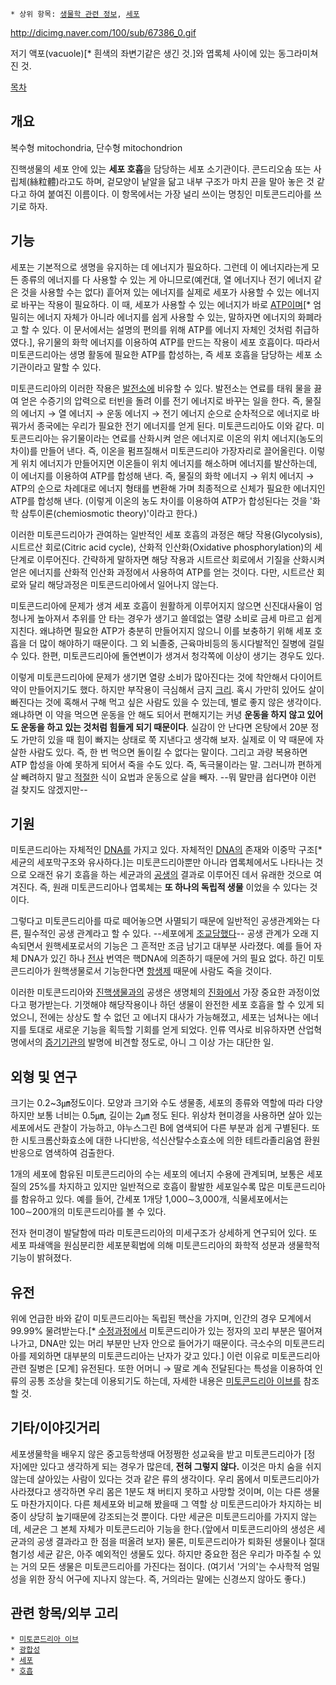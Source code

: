  * 상위 항목: [[생물학 관련 정보]], [[세포]]

http://dicimg.naver.com/100/sub/67386_0.gif

저기 액포(vacuole)[* 흰색의 좌변기같은 생긴 것.]와 엽록체 사이에 있는 동그라미쳐진 것.

[[목차]]

== 개요 ==
복수형 mitochondria, 단수형 mitochondrion

진핵생물의 세포 안에 있는 '''세포 호흡'''을 담당하는 세포 소기관이다. 콘드리오솜 또는 사립체(絲粒體)라고도 하며, 겉모양이 낱알을 닮고 내부 구조가 마치 끈을 말아 놓은 것 같다고 하여 붙여진 이름이다. 이 항목에서는 가장 널리 쓰이는 명칭인 미토콘드리아를 쓰기로 하자.

== 기능 ==
세포는 기본적으로 생명을 유지하는 데 에너지가 필요하다. 그런데 이 에너지라는게 모든 종류의 에너지를 다 사용할 수 있는 게 아니므로(예컨대, 열 에너지나 전기 에너지 같은 것을 사용할 수는 없다) 흩어져 있는 에너지를 실제로 세포가 사용할 수 있는 에너지로 바꾸는 작용이 필요하다. 이 때, 세포가 사용할 수 있는 에너지가 바로 [[ATP]]이며[* 엄밀히는 에너지 자체가 아니라 에너지를 쉽게 사용할 수 있는, 말하자면 에너지의 화폐라고 할 수 있다. 이 문서에서는 설명의 편의를 위해 ATP를 에너지 자체인 것처럼 취급하였다.], 유기물의 화학 에너지를 이용하여 ATP를 만드는 작용이 세포 호흡이다. 따라서 미토콘드리아는 생명 활동에 필요한 ATP를 합성하는, 즉 세포 호흡을 담당하는 세포 소기관이라고 말할 수 있다.

미토콘드리아의 이러한 작용은 [[발전소]]에 비유할 수 있다. 발전소는 연료를 태워 물을 끓여 얻은 수증기의 압력으로 터빈을 돌려 이를 전기 에너지로 바꾸는 일을 한다. 즉, 물질의 에너지 → 열 에너지 → 운동 에너지 → 전기 에너지 순으로 순차적으로 에너지로 바꿔가서 종국에는 우리가 필요한 전기 에너지를 얻게 된다. 미토콘드리아도 이와 같다. 미토콘드리아는 유기물이라는 연료를 산화시켜 얻은 에너지로 이온의 위치 에너지(농도의 차이)를 만들어 낸다. 즉, 이온을 펌프질해서 미토콘드리아 가장자리로 끌어올린다. 이렇게 위치 에너지가 만들어지면 이온들이 위치 에너지를 해소하며 에너지를 발산하는데, 이 에너지를 이용하여 ATP를 합성해 낸다. 즉, 물질의 화학 에너지 → 위치 에너지 → ATP의 순으로 차례대로 에너지 형태를 변환해 가며 최종적으로 신체가 필요한 에너지인 ATP를 합성해 낸다. (이렇게 이온의 농도 차이를 이용하여 ATP가 합성된다는 것을 '화학 삼투이론(chemiosmotic theory)'이라고 한다.)

이러한 미토콘드리아가 관여하는 일반적인 세포 호흡의 과정은 해당 작용(Glycolysis), 시트르산 회로(Citric acid cycle), 산화적 인산화(Oxidative phosphorylation)의 세 단계로 이루어진다. 간략하게 말하자면 해당 작용과 시트르산 회로에서 기질을 산화시켜 얻은 에너지를 산화적 인산화 과정에서 사용하여 ATP를 얻는 것이다. 다만, 시트르산 회로와 달리 해당과정은 미토콘드리아에서 일어나지 않는다.

미토콘드리아에 문제가 생겨 세포 호흡이 원활하게 이루어지지 않으면 신진대사율이 엄청나게 높아져서 추위를 안 타는 경우가 생기고 쓸데없는 열량 소비로 금세 마르고 쉽게 지친다. 왜냐하면 필요한 ATP가 충분히 만들어지지 않으니 이를 보충하기 위해 세포 호흡을 더 많이 해야하기 때문이다. 그 외 뇌졸중, 근육마비등의 동시다발적인 질병에 걸릴수 있다. 한편, 미토콘드리아에 돌연변이가 생겨서 청각쪽에 이상이 생기는 경우도 있다.

이렇게 미토콘드리아에 문제가 생기면 열량 소비가 많아진다는 것에 착안해서 다이어트 약이 만들어지기도 했다. 하지만 부작용이 극심해서 금지 [[크리]]. 혹시 가만히 있어도 살이 빠진다는 것에 혹해서 구해 먹고 싶은 사람도 있을 수 있는데, 별로 좋지 않은 생각이다. 왜냐하면 이 약을 먹으면 운동을 안 해도 되어서 편해지기는 커녕 '''운동을 하지 않고 있어도 운동을 하고 있는 것처럼 힘들게 되기 때문이다'''. 실감이 안 난다면 온탕에서 20분 정도 가만히 있을 때 힘이 빠지는 상태로 쭉 지낸다고 생각해 보자. 실제로 이 약 때문에 자살한 사람도 있다. 즉, 한 번 먹으면 돌이킬 수 없다는 말이다. 그리고 과량 복용하면 ATP 합성을 아예 못하게 되어서 죽을 수도 있다. 즉, 독극물이라는 말. 그러니까 편하게 살 빼려하지 말고 [[적절]]한 식이 요법과 운동으로 살을 빼자. --뭐 말만큼 쉽다면야 이런 걸 찾지도 않겠지만--

== 기원 ==
미토콘드리아는 자체적인 [[DNA]]를 가지고 있다. 자체적인 [[DNA]]의 존재와 이중막 구조[* 세균의 세포막구조와 유사하다.]는 미토콘드리아뿐만 아니라 엽록체에서도 나타나는 것으로 오래전 유기 호흡을 하는 세균과의 [[공생]]의 결과로 이루어진 데서 유래한 것으로 여겨진다. 즉, 원래 미토콘드리아나 엽록체는 '''또 하나의 독립적 생물''' 이었을 수 있다는 것이다.

그렇다고 미토콘드리아를 따로 떼어놓으면 사멸되기 때문에 일반적인 공생관계와는 다른, 필수적인 공생 관계라고 할 수 있다. --세포에게 [[조교]]당했다--   공생 관계가 오래 지속되면서 원핵세포로서의 기능은 그 흔적만 조금 남기고 대부분 사라졌다. 예를 들어 자체 DNA가 있긴 하나 [[전사]] 번역은 핵DNA에 의존하기 때문에 거의 필요 없다.   하긴 미토콘드리아가 원핵생물로서 기능한다면 [[항생제]] 때문에 사람도 죽을 것이다.

이러한 미토콘드리아와 [[진핵생물]]과의 공생은 생명체의 [[진화]]에서 가장 중요한 과정이었다고 평가받는다. 기껏해야 해당작용이나 하던 생물이 완전한 세포 호흡을 할 수 있게 되었으니, 전에는 상상도 할 수 없던 고 에너지 대사가 가능해졌고, 세포는 넘쳐나는 에너지를 토대로 새로운 기능을 획득할 기회를 얻게 되었다. 인류 역사로 비유하자면 산업혁명에서의 [[증기기관]]의 발명에 비견할 정도로, 아니 그 이상 가는 대단한 일.

== 외형 및 연구 ==
크기는 0.2~3㎛정도이다. 모양과 크기와 수도 생물종, 세포의 종류와 역할에 따라 다양하지만 보통 너비는 0.5㎛, 길이는 2㎛ 정도 된다. 위상차 현미경을 사용하면 살아 있는 세포에서도 관찰이 가능하고, 야누스그린 B에 염색되어 다른 부분과 쉽게 구별된다. 또한 시토크롬산화효소에 대한 나디반응, 석신산탈수소효소에 의한 테트라졸리움염 환원반응으로 염색하여 검출한다.

1개의 세포에 함유된 미토콘드리아의 수는 세포의 에너지 수용에 관계되며, 보통은 세포질의 25%를 차지하고 있지만 일반적으로 호흡이 활발한 세포일수록 많은 미토콘드리아를 함유하고 있다. 예를 들어, 간세포 1개당 1,000∼3,000개, 식물세포에서는 100∼200개의 미토콘드리아를 볼 수 있다.

전자 현미경이 발달함에 따라 미토콘드리아의 미세구조가 상세하게 연구되어 있다. 또 세포 파쇄액을 원심분리한 세포분획법에 의해 미토콘드리아의 화학적 성분과 생물학적 기능이 밝혀졌다.

== 유전 ==
위에 언급한 바와 같이 미토콘드리아는 독립된 핵산을 가지며, 인간의 경우 모계에서 99.99% 물려받는다.[* [[수정]]과정에서 미토콘드리아가 있는 정자의 꼬리 부분은 떨어져 나가고, DNA만 있는 머리 부분만 난자 안으로 들어가기 때문이다. 극소수의 미토콘드리아를 제외하면 대부분의 미토콘드리아는 난자가 갖고 있다.] 이런 이유로 미토콘드리아 관련 질병은 [모계] 유전된다. 또한 어머니 → 딸로 계속 전달된다는 특성을 이용하여 인류의 공통 조상을 찾는데 이용되기도 하는데, 자세한 내용은 [[미토콘드리아 이브]]를 참조할 것.

== 기타/이야깃거리 ==
세포생물학을 배우지 않은 중고등학생때 어정쩡한 성교육을 받고 미토콘드리아가 [정자]에만 있다고 생각하게 되는 경우가 많은데, '''전혀 그렇지 않다.''' 이것은 마치 숨을 쉬지 않는데 살아있는 사람이 있다는 것과 같은 류의 생각이다. 우리 몸에서 미토콘드리아가 사라졌다고 생각하면 우리 몸은 1분도 채 버티지 못하고 사망할 것이며, 이는 다른 생물도 마찬가지이다. 다른 체세포와 비교해 봤을때 그 역할 상 미토콘드리아가 차지하는 비중이 상당히 높기때문에 강조되는것 뿐이다. 다만 세균은 미토콘드리아를 가지지 않는데, 세균은 그 본체 자체가 미토콘드리아 기능을 한다.(앞에서 미토콘드리아의 생성은 세균과의 공생 결과라고 한 점을 떠올려 보자) 물론, 미토콘드리아가 퇴화된 생물이나 절대 혐기성 세균 같은, 아주 예외적인 생물도 있다. 하지만 중요한 점은 우리가 마주칠 수 있는 거의 모든 생물은 미토콘드리아를 가진다는 점이다. (여기서 '거의'는 수사학적 엄밀성을 위한 장식 어구에 지나지 않는다. 즉, 거의라는 말에는 신경쓰지 않아도 좋다.)

== 관련 항목/외부 고리 ==
 * [[미토콘드리아 이브]]
 * [[광합성]]
 * [[세포]]
 * [[호흡]]

